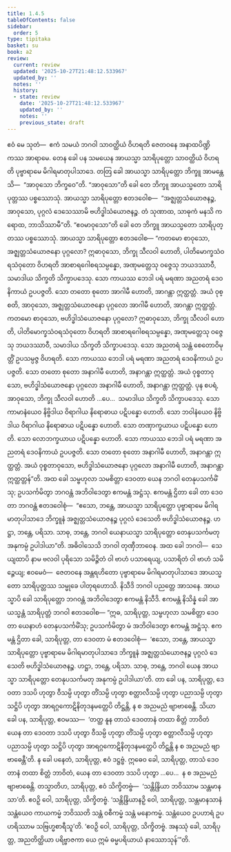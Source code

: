 ```yaml
---
title: 1.4.5
tableOfContents: false
sidebar:
  order: 5
type: tipitaka
basket: su
book: a2
review:
  current: review
  updated: '2025-10-27T21:48:12.533967'
  updated_by: ''
  notes: ''
  history:
  - state: review
    date: '2025-10-27T21:48:12.533967'
    updated_by: ''
    notes: ''
    previous_state: draft
---
```



<ReviewStatus review={frontmatter.review} showDetails={true} />

<HypothesisAnnotation frontmatter={frontmatter} />

<DynamicBreadcrumb />

<Division number="37" book="a2" e="ch" v="15" p="64">

<Paragraph number="79" book="a2">
ဧဝံ မေ သုတံ—  ဧကံ သမယံ ဘဂဝါ သာဝတ္ထိယံ ဝိဟရတိ ဇေတဝနေ အနာထပိဏ္ဍိကဿ အာရာမေ. တေန ခေါ ပန သမယေန အာယသ္မာ သာရိပုတ္တော သာဝတ္ထိယံ ဝိဟရတိ ပုဗ္ဗာရာမေ မိဂါရမာတုပါသာဒေ. တတြ ခေါ အာယသ္မာ သာရိပုတ္တော ဘိက္ခူ အာမန္တေသိ—  “အာဝုသော ဘိက္ခဝေ”တိ. “အာဝုသော”တိ ခေါ တေ ဘိက္ခူ အာယသ္မတော သာရိပုတ္တဿ ပစ္စဿောသုံ. အာယသ္မာ သာရိပုတ္တော ဧတဒဝေါစ—  “အဇ္ဈတ္တသံယောဇနဉ္စ, အာဝုသော, ပုဂ္ဂလံ ဒေသေဿာမိ ဗဟိဒ္ဓါသံယောဇနဉ္စ. တံ သုဏာထ, သာဓုကံ မနသိ ကရောထ, ဘာသိဿာမီ”တိ. “ဧဝမာဝုသော”တိ ခေါ တေ ဘိက္ခူ အာယသ္မတော သာရိပုတ္တဿ ပစ္စဿောသုံ. အာယသ္မာ သာရိပုတ္တော ဧတဒဝေါစ—
</Paragraph>

<Paragraph number="80" book="a2">
“ကတမော စာဝုသော, အဇ္ဈတ္တသံယောဇနော ပုဂ္ဂလော? ဣဓာဝုသော, ဘိက္ခု သီလဝါ ဟောတိ, ပါတိမောက္ခသံဝရသံဝုတော ဝိဟရတိ အာစာရဂေါစရသမ္ပန္နော, အဏုမတ္တေသု ဝဇ္ဇေသု ဘယဒဿာဝီ, သမာဒါယ သိက္ခတိ သိက္ခာပဒေသု. သော ကာယဿ ဘေဒါ ပရံ မရဏာ အညတရံ ဒေဝနိကာယံ ဥပပဇ္ဇတိ. သော တတော စုတော အာဂါမီ ဟောတိ, အာဂန္တာ ဣတ္ထတ္တံ. အယံ ဝုစ္စတိ, အာဝုသော, အဇ္ဈတ္တသံယောဇနော ပုဂ္ဂလော အာဂါမီ ဟောတိ, အာဂန္တာ ဣတ္ထတ္တံ.
</Paragraph>

<Paragraph number="81" book="a2">
ကတမော စာဝုသော, ဗဟိဒ္ဓါသံယောဇနော ပုဂ္ဂလော? ဣဓာဝုသော, ဘိက္ခု သီလဝါ ဟောတိ, ပါတိမောက္ခသံဝရသံဝုတော ဝိဟရတိ အာစာရဂေါစရသမ္ပန္နော, အဏုမတ္တေသု ဝဇ္ဇေသု ဘယဒဿာဝီ, သမာဒါယ သိက္ခတိ သိက္ခာပဒေသု. သော အညတရံ သန္တံ စေတောဝိမုတ္တိံ ဥပသမ္ပဇ္ဇ ဝိဟရတိ. သော ကာယဿ ဘေဒါ ပရံ မရဏာ အညတရံ ဒေဝနိကာယံ ဥပပဇ္ဇတိ. သော တတော စုတော အနာဂါမီ ဟောတိ, အနာဂန္တာ ဣတ္ထတ္တံ. အယံ ဝုစ္စတာဝုသော, ဗဟိဒ္ဓါသံယောဇနော ပုဂ္ဂလော အနာဂါမီ ဟောတိ, အနာဂန္တာ ဣတ္ထတ္တံ.
</Paragraph>

<Paragraph number="82" book="a2">
ပုန စပရံ, အာဝုသော, ဘိက္ခု သီလဝါ ဟောတိ …ပေ…  သမာဒါယ သိက္ခတိ သိက္ခာပဒေသု. သော ကာမာနံယေဝ နိဗ္ဗိဒါယ ဝိရာဂါယ နိရောဓာယ ပဋိပန္နော ဟောတိ. သော ဘဝါနံယေဝ နိဗ္ဗိဒါယ ဝိရာဂါယ နိရောဓာယ ပဋိပန္နော ဟောတိ. သော တဏှာက္ခယာယ ပဋိပန္နော ဟောတိ. သော လောဘက္ခယာယ ပဋိပန္နော ဟောတိ. သော ကာယဿ ဘေဒါ ပရံ မရဏာ အညတရံ ဒေဝနိကာယံ ဥပပဇ္ဇတိ. သော တတော စုတော အနာဂါမီ ဟောတိ, အနာဂန္တာ ဣတ္ထတ္တံ. အယံ ဝုစ္စတာဝုသော, ဗဟိဒ္ဓါသံယောဇနော ပုဂ္ဂလော အနာဂါမီ ဟောတိ, အနာဂန္တာ ဣတ္ထတ္တန်”တိ.
</Paragraph>

<Paragraph number="83" book="a2">
အထ ခေါ သမ္ဗဟုလာ သမစိတ္တာ ဒေဝတာ ယေန ဘဂဝါ တေနုပသင်္ကမိံသု; ဥပသင်္ကမိတွာ ဘဂဝန္တံ အဘိဝါဒေတွာ ဧကမန္တံ အဋ္ဌံသု. ဧကမန္တံ ဌိတာ ခေါ တာ ဒေဝတာ ဘဂဝန္တံ ဧတဒဝေါစုံ—  “ဧသော, ဘန္တေ, အာယသ္မာ သာရိပုတ္တော ပုဗ္ဗာရာမေ မိဂါရမာတုပါသာဒေ ဘိက္ခူနံ အဇ္ဈတ္တသံယောဇနဉ္စ ပုဂ္ဂလံ ဒေသေတိ ဗဟိဒ္ဓါသံယောဇနဉ္စ. ဟဋ္ဌာ, ဘန္တေ, ပရိသာ. သာဓု, ဘန္တေ, ဘဂဝါ ယေနာယသ္မာ သာရိပုတ္တော တေနုပသင်္ကမတု အနုကမ္ပံ ဥပါဒါယာ”တိ. အဓိဝါသေသိ ဘဂဝါ တုဏှီဘာဝေန. အထ ခေါ ဘဂဝါ—  သေယျထာပိ နာမ ဗလဝါ ပုရိသော သမိဉ္ဇိတံ ဝါ ဗာဟံ ပသာရေယျ, ပသာရိတံ ဝါ ဗာဟံ သမိဉ္ဇေယျ; ဧဝမေဝံ—  ဇေတဝနေ အန္တရဟိတော ပုဗ္ဗာရာမေ မိဂါရမာတုပါသာဒေ အာယသ္မတော သာရိပုတ္တဿ သမ္မုခေ ပါတုရဟောသိ. နိသီဒိ ဘဂဝါ ပညတ္တေ အာသနေ. အာယသ္မာပိ ခေါ သာရိပုတ္တော ဘဂဝန္တံ အဘိဝါဒေတွာ ဧကမန္တံ နိသီဒိ. ဧကမန္တံ နိသိန္နံ ခေါ အာယသ္မန္တံ သာရိပုတ္တံ ဘဂဝါ ဧတဒဝေါစ—
</Paragraph>

<Paragraph number="84" book="a2">
“ဣဓ, သာရိပုတ္တ, သမ္ဗဟုလာ သမစိတ္တာ ဒေဝတာ ယေနာဟံ တေနုပသင်္ကမိံသု; ဥပသင်္ကမိတွာ မံ အဘိဝါဒေတွာ ဧကမန္တံ အဋ္ဌံသု. ဧကမန္တံ ဌိတာ ခေါ, သာရိပုတ္တ, တာ ဒေဝတာ မံ ဧတဒဝေါစုံ—  ‘ဧသော, ဘန္တေ, အာယသ္မာ သာရိပုတ္တော ပုဗ္ဗာရာမေ မိဂါရမာတုပါသာဒေ ဘိက္ခူနံ အဇ္ဈတ္တသံယောဇနဉ္စ ပုဂ္ဂလံ ဒေသေတိ ဗဟိဒ္ဓါသံယောဇနဉ္စ. ဟဋ္ဌာ, ဘန္တေ, ပရိသာ. သာဓု, ဘန္တေ, ဘဂဝါ ယေန အာယသ္မာ သာရိပုတ္တော တေနုပသင်္ကမတု အနုကမ္ပံ ဥပါဒါယာ’တိ. တာ ခေါ ပန, သာရိပုတ္တ, ဒေဝတာ ဒသပိ ဟုတွာ ဝီသမ္ပိ ဟုတွာ တိံသမ္ပိ ဟုတွာ စတ္တာလီသမ္ပိ ဟုတွာ ပညာသမ္ပိ ဟုတွာ သဋ္ဌိပိ ဟုတွာ အာရဂ္ဂကောဋိနိတုဒနမတ္တေပိ တိဋ္ဌန္တိ, န စ အညမညံ ဗျာဗာဓေန္တိ. သိယာ ခေါ ပန, သာရိပုတ္တ, ဧဝမဿ—  ‘တတ္ထ နူန တာသံ ဒေဝတာနံ တထာ စိတ္တံ ဘာဝိတံ ယေန တာ ဒေဝတာ ဒသပိ ဟုတွာ ဝီသမ္ပိ ဟုတွာ တိံသမ္ပိ ဟုတွာ စတ္တာလီသမ္ပိ ဟုတွာ ပညာသမ္ပိ ဟုတွာ သဋ္ဌိပိ ဟုတွာ အာရဂ္ဂကောဋိနိတုဒနမတ္တေပိ တိဋ္ဌန္တိ န စ အညမညံ ဗျာဗာဓေန္တီ’တိ. န ခေါ ပနေတံ, သာရိပုတ္တ, ဧဝံ ဒဋ္ဌဗ္ဗံ. ဣဓေဝ ခေါ, သာရိပုတ္တ, တာသံ ဒေဝတာနံ တထာ စိတ္တံ ဘာဝိတံ, ယေန တာ ဒေဝတာ ဒသပိ ဟုတွာ …ပေ…  န စ အညမညံ ဗျာဗာဓေန္တိ. တသ္မာတိဟ, သာရိပုတ္တ, ဧဝံ သိက္ခိတဗ္ဗံ—  ‘သန္တိန္ဒြိယာ ဘဝိဿာမ သန္တမာနသာ’တိ. ဧဝဉှိ ဝေါ, သာရိပုတ္တ, သိက္ခိတဗ္ဗံ. ‘သန္တိန္ဒြိယာနဉှိ ဝေါ, သာရိပုတ္တ, သန္တမာနသာနံ သန္တံယေဝ ကာယကမ္မံ ဘဝိဿတိ သန္တံ ဝစီကမ္မံ သန္တံ မနောကမ္မံ. သန္တံယေဝ ဥပဟာရံ ဥပဟရိဿာမ သဗြဟ္မစာရီသူ’တိ. ‘ဧဝဉှိ ဝေါ, သာရိပုတ္တ, သိက္ခိတဗ္ဗံ. အနဿုံ ခေါ, သာရိပုတ္တ, အညတိတ္ထိယာ ပရိဗ္ဗာဇကာ ယေ ဣမံ ဓမ္မပရိယာယံ နာဿောသုန်’”တိ.
</Paragraph>
</Division>